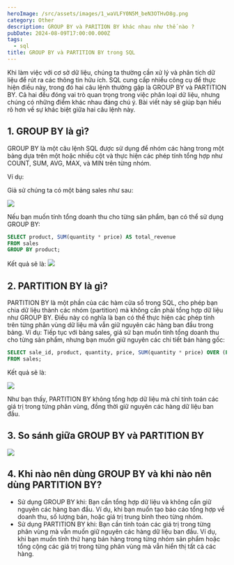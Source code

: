 ```yaml
---
heroImage: /src/assets/images/1_waVLFY0N5M_beN3OTHvD8g.png
category: Other
description: GROUP BY và PARITION BY khác nhau như thế nào ?
pubDate: 2024-08-09T17:00:00.000Z
tags:
  - sql
title: GROUP BY và PARTITION BY trong SQL
---
```


Khi làm việc với cơ sở dữ liệu, chúng ta thường cần xử lý và phân tích dữ liệu để rút ra các thông tin hữu ích. SQL cung cấp nhiều công cụ để thực hiện điều này, trong đó hai câu lệnh thường gặp là GROUP BY và PARTITION BY. Cả hai đều đóng vai trò quan trọng trong việc phân loại dữ liệu, nhưng chúng có những điểm khác nhau đáng chú ý. Bài viết này sẽ giúp bạn hiểu rõ hơn về sự khác biệt giữa hai câu lệnh này.

## 1. GROUP BY là gì?

GROUP BY là một câu lệnh SQL được sử dụng để nhóm các hàng trong một bảng dựa trên một hoặc nhiều cột và thực hiện các phép tính tổng hợp như COUNT, SUM, AVG, MAX, và MIN trên từng nhóm.

Ví dụ:

Giả sử chúng ta có một bảng sales như sau:

![](https://res.cloudinary.com/anhchangtoanhoc97/image/upload/v1723287364/Blogs/groupBy/123_k8mdxr.png)

Nếu bạn muốn tính tổng doanh thu cho từng sản phẩm, bạn có thể sử dụng GROUP BY:

```sql
SELECT product, SUM(quantity * price) AS total_revenue
FROM sales
GROUP BY product;
```

Kết quả sẽ là:
![](https://res.cloudinary.com/anhchangtoanhoc97/image/upload/v1723287510/Blogs/groupBy/456_ulqqnj.png)

## 2. PARTITION BY là gì?

PARTITION BY là một phần của các hàm cửa sổ trong SQL, cho phép bạn chia dữ liệu thành các nhóm (partition) mà không cần phải tổng hợp dữ liệu như GROUP BY. Điều này có nghĩa là bạn có thể thực hiện các phép tính trên từng phân vùng dữ liệu mà vẫn giữ nguyên các hàng ban đầu trong bảng.
Ví dụ:
Tiếp tục với bảng sales, giả sử bạn muốn tính tổng doanh thu cho từng sản phẩm, nhưng bạn muốn giữ nguyên các chi tiết bán hàng gốc:

```sql
SELECT sale_id, product, quantity, price, SUM(quantity * price) OVER (PARTITION BY product) AS total_revenue
FROM sales;
```

Kết quả sẽ là:

![](https://res.cloudinary.com/anhchangtoanhoc97/image/upload/v1723287606/Blogs/groupBy/789_pghpbk.png)

Như bạn thấy, PARTITION BY không tổng hợp dữ liệu mà chỉ tính toán các giá trị trong từng phân vùng, đồng thời giữ nguyên các hàng dữ liệu ban đầu.

## 3. So sánh giữa GROUP BY và PARTITION BY

![](https://res.cloudinary.com/anhchangtoanhoc97/image/upload/v1723287687/Blogs/groupBy/12_lkctmu.png)

## 4. Khi nào nên dùng GROUP BY và khi nào nên dùng PARTITION BY?

* Sử dụng GROUP BY khi: Bạn cần tổng hợp dữ liệu và không cần giữ nguyên các hàng ban đầu. Ví dụ, khi bạn muốn tạo báo cáo tổng hợp về doanh thu, số lượng bán, hoặc giá trị trung bình theo từng nhóm.
* Sử dụng PARTITION BY khi: Bạn cần tính toán các giá trị trong từng phân vùng mà vẫn muốn giữ nguyên các hàng dữ liệu ban đầu. Ví dụ, khi bạn muốn tính thứ hạng bán hàng trong từng nhóm sản phẩm hoặc tổng cộng các giá trị trong từng phân vùng mà vẫn hiển thị tất cả các hàng.
